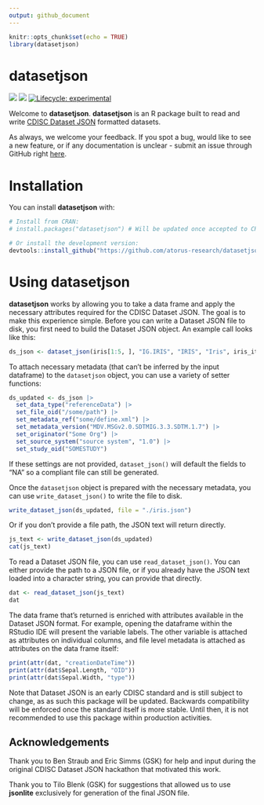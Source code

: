 ```yaml
---
output: github_document
---
```


```r
knitr::opts_chunk$set(echo = TRUE)
library(datasetjson)
```

# datasetjson

<!-- Please do not edit the README.md file as it is auto-generated after PR merges. Only edit the README.Rmd file -->
<!-- The purpose of this is to enable dynamic links using dyn_link function above to access devel/main admiral homepage respectively -->
<!-- To test this in your feature branch use code: rmarkdown::render("README.Rmd", output_format ="md_document") -->

<!-- badges: start -->
[<img src="https://img.shields.io/codecov/c/github/atorus-research/datasetjson">](https://app.codecov.io/gh/atorus-research/datasetjson)
[<img src="https://img.shields.io/badge/License-APACHE2-blue.svg">](https://github.com/atorus-research/datasetjson/blob/main/LICENSE.md)
[![Lifecycle: experimental](https://img.shields.io/badge/lifecycle-experimental-orange.svg)](https://lifecycle.r-lib.org/articles/stages.html#experimental)
<!-- badges: end -->

Welcome to **datasetjson**. **datasetjson** is an R package built to read and write [CDISC Dataset JSON](https://www.cdisc.org/dataset-json) formatted datasets. 

As always, we welcome your feedback. If you spot a bug, would like to see a new feature, or if any documentation is unclear - submit an issue through GitHub right [here](https://github.com/atorus-research/datasetjson/issues). 

# Installation

You can install **datasetjson** with:

```r
# Install from CRAN:
# install.packages("datasetjson") # Will be updated once accepted to CRAN! 

# Or install the development version:
devtools::install_github("https://github.com/atorus-research/datasetjson.git", ref="dev")
```

# Using **datasetjson**

**datasetjson** works by allowing you to take a data frame and apply the necessary attributes required for the CDISC Dataset JSON. The goal is to make this experience simple. Before you can write a Dataset JSON file to disk, you first need to build the Dataset JSON object. An example call looks like this:

```r
ds_json <- dataset_json(iris[1:5, ], "IG.IRIS", "IRIS", "Iris", iris_items)
```

To attach necessary metadata (that can't be inferred by the input dataframe) to the `datasetjson` object, you can use a variety of setter functions:

```r
ds_updated <- ds_json |>
  set_data_type("referenceData") |>
  set_file_oid("/some/path") |>
  set_metadata_ref("some/define.xml") |>
  set_metadata_version("MDV.MSGv2.0.SDTMIG.3.3.SDTM.1.7") |>
  set_originator("Some Org") |>
  set_source_system("source system", "1.0") |>
  set_study_oid("SOMESTUDY")
```

If these settings are not provided, `dataset_json()` will default the fields to "NA" so a compliant file can still be generated. 

Once the `datasetjson` object is prepared with the necessary metadata, you can use `write_dataset_json()` to write the file to disk. 

```r
write_dataset_json(ds_updated, file = "./iris.json")
```

Or if you don't provide a file path, the JSON text will return directly. 

```r
js_text <- write_dataset_json(ds_updated)
cat(js_text)
```

To read a Dataset JSON file, you can use `read_dataset_json()`. You can either provide the path to a JSON file, or if you already have the JSON text loaded into a character string, you can provide that directly.

```r
dat <- read_dataset_json(js_text)
dat
```

The data frame that's returned is enriched with attributes available in the Dataset JSON format. For example, opening the dataframe within the RStudio IDE will present the variable labels. The other variable is attached as attributes on individual columns, and file level metadata is attached as attributes on the data frame itself:

```r
print(attr(dat, "creationDateTime"))
print(attr(dat$Sepal.Length, "OID"))
print(attr(dat$Sepal.Width, "type"))
```
Note that Dataset JSON is an early CDISC standard and is still subject to change, as as such this package will be updated. Backwards compatibility will be enforced once the standard itself is more stable. Until then, it is not recommended to use this package within production activities. 

## Acknowledgements

Thank you to Ben Straub and Eric Simms (GSK) for help and input during the original CDISC Dataset JSON hackathon that motivated this work.

Thank you to Tilo Blenk (GSK) for suggestions that allowed us to use **jsonlite** exclusively for generation of the final JSON file.
